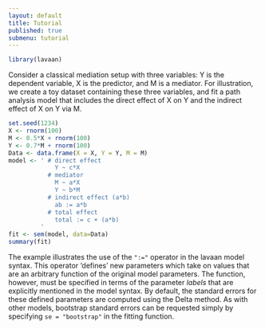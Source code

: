 ```yaml
---
layout: default
title: Tutorial
published: true
submenu: tutorial
---
```


```r
library(lavaan)
```
Consider a classical mediation setup with three variables: Y is the
dependent variable, X is the predictor, and M is a mediator. For
illustration, we create a toy dataset containing these three variables,
and fit a path analysis model that includes the direct effect of X on Y
and the indirect effect of X on Y via M.

```r
set.seed(1234)
X <- rnorm(100)
M <- 0.5*X + rnorm(100)
Y <- 0.7*M + rnorm(100)
Data <- data.frame(X = X, Y = Y, M = M)
model <- ' # direct effect
             Y ~ c*X
           # mediator
             M ~ a*X
             Y ~ b*M
           # indirect effect (a*b)
             ab := a*b
           # total effect
             total := c + (a*b)
         '
fit <- sem(model, data=Data)
summary(fit)
```

The example illustrates the use of the `":="` operator in the lavaan model
syntax. This operator 'defines' new parameters which take on values that are an
arbitrary function of the original model parameters. The function, however,
must be specified in terms of the parameter *labels* that are explicitly
mentioned in the model syntax. By default, the standard errors for these
defined parameters are computed using the Delta method. As with other models,
bootstrap standard errors can be requested simply by specifying `se =
"bootstrap"` in the fitting function.
